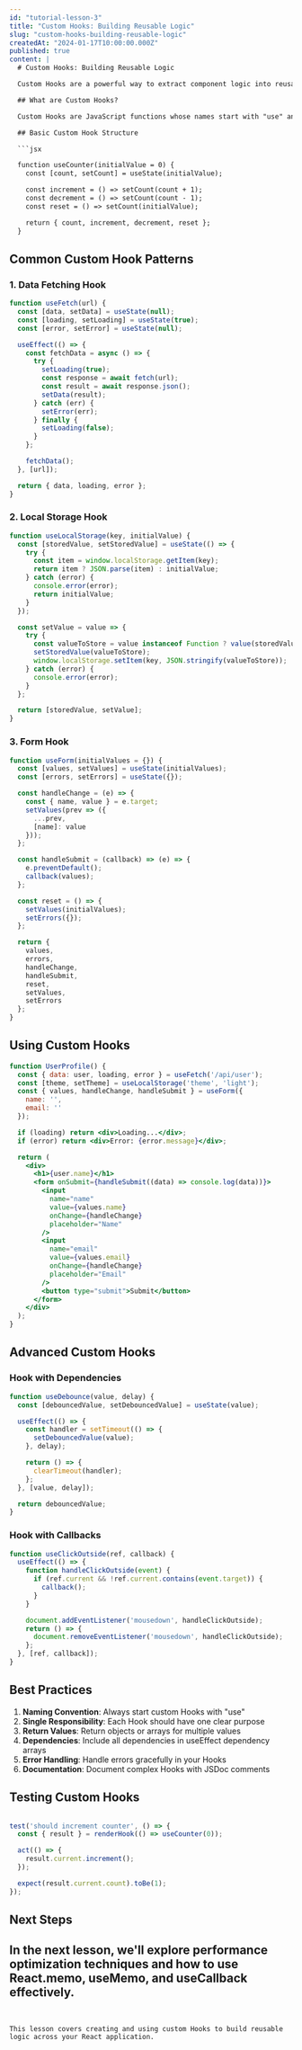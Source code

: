 ```yaml
---
id: "tutorial-lesson-3"
title: "Custom Hooks: Building Reusable Logic"
slug: "custom-hooks-building-reusable-logic"
createdAt: "2024-01-17T10:00:00.000Z"
published: true
content: |
  # Custom Hooks: Building Reusable Logic

  Custom Hooks are a powerful way to extract component logic into reusable functions. They allow you to share stateful logic between components without changing their hierarchy.

  ## What are Custom Hooks?

  Custom Hooks are JavaScript functions whose names start with "use" and that may call other Hooks. They let you extract component logic into reusable functions.

  ## Basic Custom Hook Structure

  ```jsx

  function useCounter(initialValue = 0) {
    const [count, setCount] = useState(initialValue);

    const increment = () => setCount(count + 1);
    const decrement = () => setCount(count - 1);
    const reset = () => setCount(initialValue);

    return { count, increment, decrement, reset };
  }
  ```

  ## Common Custom Hook Patterns

  ### 1. Data Fetching Hook

  ```jsx
  function useFetch(url) {
    const [data, setData] = useState(null);
    const [loading, setLoading] = useState(true);
    const [error, setError] = useState(null);

    useEffect(() => {
      const fetchData = async () => {
        try {
          setLoading(true);
          const response = await fetch(url);
          const result = await response.json();
          setData(result);
        } catch (err) {
          setError(err);
        } finally {
          setLoading(false);
        }
      };

      fetchData();
    }, [url]);

    return { data, loading, error };
  }
  ```

  ### 2. Local Storage Hook

  ```jsx
  function useLocalStorage(key, initialValue) {
    const [storedValue, setStoredValue] = useState(() => {
      try {
        const item = window.localStorage.getItem(key);
        return item ? JSON.parse(item) : initialValue;
      } catch (error) {
        console.error(error);
        return initialValue;
      }
    });

    const setValue = value => {
      try {
        const valueToStore = value instanceof Function ? value(storedValue) : value;
        setStoredValue(valueToStore);
        window.localStorage.setItem(key, JSON.stringify(valueToStore));
      } catch (error) {
        console.error(error);
      }
    };

    return [storedValue, setValue];
  }
  ```

  ### 3. Form Hook

  ```jsx
  function useForm(initialValues = {}) {
    const [values, setValues] = useState(initialValues);
    const [errors, setErrors] = useState({});

    const handleChange = (e) => {
      const { name, value } = e.target;
      setValues(prev => ({
        ...prev,
        [name]: value
      }));
    };

    const handleSubmit = (callback) => (e) => {
      e.preventDefault();
      callback(values);
    };

    const reset = () => {
      setValues(initialValues);
      setErrors({});
    };

    return {
      values,
      errors,
      handleChange,
      handleSubmit,
      reset,
      setValues,
      setErrors
    };
  }
  ```

  ## Using Custom Hooks

  ```jsx
  function UserProfile() {
    const { data: user, loading, error } = useFetch('/api/user');
    const [theme, setTheme] = useLocalStorage('theme', 'light');
    const { values, handleChange, handleSubmit } = useForm({
      name: '',
      email: ''
    });

    if (loading) return <div>Loading...</div>;
    if (error) return <div>Error: {error.message}</div>;

    return (
      <div>
        <h1>{user.name}</h1>
        <form onSubmit={handleSubmit((data) => console.log(data))}>
          <input
            name="name"
            value={values.name}
            onChange={handleChange}
            placeholder="Name"
          />
          <input
            name="email"
            value={values.email}
            onChange={handleChange}
            placeholder="Email"
          />
          <button type="submit">Submit</button>
        </form>
      </div>
    );
  }
  ```

  ## Advanced Custom Hooks

  ### Hook with Dependencies

  ```jsx
  function useDebounce(value, delay) {
    const [debouncedValue, setDebouncedValue] = useState(value);

    useEffect(() => {
      const handler = setTimeout(() => {
        setDebouncedValue(value);
      }, delay);

      return () => {
        clearTimeout(handler);
      };
    }, [value, delay]);

    return debouncedValue;
  }
  ```

  ### Hook with Callbacks

  ```jsx
  function useClickOutside(ref, callback) {
    useEffect(() => {
      function handleClickOutside(event) {
        if (ref.current && !ref.current.contains(event.target)) {
          callback();
        }
      }

      document.addEventListener('mousedown', handleClickOutside);
      return () => {
        document.removeEventListener('mousedown', handleClickOutside);
      };
    }, [ref, callback]);
  }
  ```

  ## Best Practices

  1. **Naming Convention**: Always start custom Hooks with "use"
  2. **Single Responsibility**: Each Hook should have one clear purpose
  3. **Return Values**: Return objects or arrays for multiple values
  4. **Dependencies**: Include all dependencies in useEffect dependency arrays
  5. **Error Handling**: Handle errors gracefully in your Hooks
  6. **Documentation**: Document complex Hooks with JSDoc comments

  ## Testing Custom Hooks

  ```jsx

  test('should increment counter', () => {
    const { result } = renderHook(() => useCounter(0));

    act(() => {
      result.current.increment();
    });

    expect(result.current.count).toBe(1);
  });
  ```

  ## Next Steps

  In the next lesson, we'll explore performance optimization techniques and how to use React.memo, useMemo, and useCallback effectively.
---
```


This lesson covers creating and using custom Hooks to build reusable logic across your React application.

